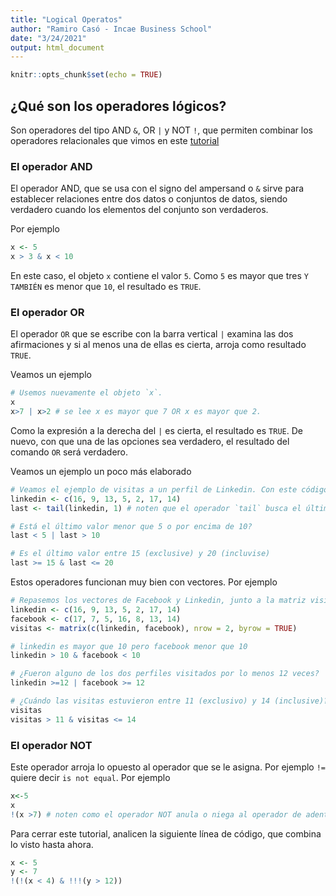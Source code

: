 ```yaml
---
title: "Logical Operatos"
author: "Ramiro Casó - Incae Business School"
date: "3/24/2021"
output: html_document
---
```


```r
knitr::opts_chunk$set(echo = TRUE)
```

## ¿Qué son los operadores lógicos?

Son operadores del tipo AND `&`, OR `|` y NOT `!`, que permiten combinar los operadores relacionales que vimos en este [tutorial](https://ramirocaso.github.io/learning_R/relational_operators.html) 

### El operador AND

El operador AND, que se usa con el signo del ampersand o `&` sirve para establecer relaciones entre dos datos o conjuntos de datos, siendo verdadero cuando los elementos del conjunto son verdaderos. 

Por ejemplo
```r
x <- 5
x > 3 & x < 10
```
En este caso, el objeto `x` contiene el valor `5`. Como `5` es mayor que tres `Y TAMBIÉN` es menor que `10`, el resultado es `TRUE`. 

### El operador OR

El operador `OR` que se escribe con la barra vertical `|` examina las dos afirmaciones y si al menos una de ellas es cierta, arroja como resultado `TRUE`. 

Veamos un ejemplo

```r
# Usemos nuevamente el objeto `x`. 
x
x>7 | x>2 # se lee x es mayor que 7 OR x es mayor que 2. 

```

Como la expresión a la derecha del `|` es cierta, el resultado es `TRUE`. De nuevo, con que una de las opciones sea verdadero, el resultado del comando `OR` será verdadero. 

Veamos un ejemplo un poco más elaborado 
```r
# Veamos el ejemplo de visitas a un perfil de Linkedin. Con este código creamos el vector y el objeto `last`. 
linkedin <- c(16, 9, 13, 5, 2, 17, 14)
last <- tail(linkedin, 1) # noten que el operador `tail` busca el último elemento del vector (por eso el 1 al final)

# Está el último valor menor que 5 o por encima de 10?
last < 5 | last > 10

# Es el último valor entre 15 (exclusive) y 20 (incluvise)
last >= 15 & last <= 20
```

Estos operadores funcionan muy bien con vectores. Por ejemplo 

```r
# Repasemos los vectores de Facebook y Linkedin, junto a la matriz visitas
linkedin <- c(16, 9, 13, 5, 2, 17, 14)
facebook <- c(17, 7, 5, 16, 8, 13, 14)
visitas <- matrix(c(linkedin, facebook), nrow = 2, byrow = TRUE)

# linkedin es mayor que 10 pero facebook menor que 10
linkedin > 10 & facebook < 10

# ¿Fueron alguno de los dos perfiles visitados por lo menos 12 veces?
linkedin >=12 | facebook >= 12

# ¿Cuándo las visitas estuvieron entre 11 (exclusivo) y 14 (inclusive)?
visitas
visitas > 11 & visitas <= 14

```


### El operador NOT

Este operador arroja lo opuesto al operador que se le asigna. Por ejemplo `!=` quiere decir `is not equal`.
Por ejemplo
```r
x<-5
x
!(x >7) # noten como el operador NOT anula o niega al operador de adentro del paréntesis, que estable que x > 7 (FALSE). Anular un argumento FALSE lo hace TRUE 
```

Para cerrar este tutorial, analicen la siguiente línea de código, que combina lo visto hasta ahora. 

```r
x <- 5
y <- 7
!(!(x < 4) & !!!(y > 12))
```





